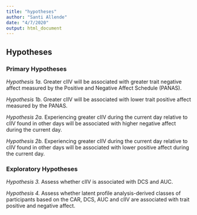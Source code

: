 ```yaml
---
title: "hypotheses"
author: "Santi Allende"
date: "4/7/2020"
output: html_document
---
```


## **Hypotheses**

### **Primary Hypotheses**

*Hypothesis 1a.* Greater cIIV will be associated with greater trait negative affect measured by the Positive and Negative Affect Schedule (PANAS).

*Hypothesis 1b.* Greater cIIV will be associated with lower trait positive affect measured by the PANAS.

*Hypothesis 2a.* Experiencing greater cIIV during the current day relative to cIIV found in other days will be associated with higher negative affect during the current day.

*Hypothesis 2b.* Experiencing greater cIIV during the current day relative to cIIV found in other days will be associated with lower positive affect during the current day.

### **Exploratory Hypotheses**

*Hypothesis 3.* Assess whether cIIV is associated with DCS and AUC.

*Hypothesis 4.* Assess whether latent profile analysis-derived classes of participants based on the CAR, DCS, AUC and cIIV are associated with trait positive and negative affect.
